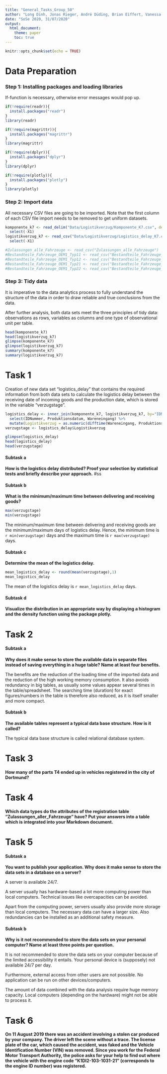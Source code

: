 ```yaml
---
title: "General_Tasks_Group_50"
author: "Long Dinh, Jonas Rieger, André Düding, Brian Eiffert, Vanessa Schweitzer"
date: "SoSe 2020, 31/07/2020"
output: 
  html_document:
    theme: paper
    toc: true
---
```


```r
knitr::opts_chunk$set(echo = TRUE)
```

# Data Preparation

### Step 1: Installing packages and loading libraries
If-function is necessary, otherwise error messages would pop up. 
```r
if(!require(readr)){
  install.packages("readr")
}
library(readr)

if(!require(magrittr)){
  install.packages("magrittr")
}
library(magrittr)

if(!require(dplyr)){
  install.packages("dplyr")
}
library(dplyr)

if(!require(plotly)){
  install.packages("plotly")
}
library(plotly)
```

### Step 2: Import data 
All necessary CSV files are going to be imported. Note that the first column of each CSV file import needs to be removed to get uniform datasets. 
```r
komponente_k7 <- read_delim("Data/Logistikverzug/Komponente_K7.csv", delim=";")%>%
  select(-X1)
logistikverzug_k7 <- read_csv("Data/Logistikverzug/Logistics_delay_K7.csv")%>%
  select(-X1)

#Zulassungen_alle_Fahrzeuge <- read_csv("Zulassungen_alle_Fahrzeuge")
#Bestandteile_Fahrzeuge_OEM1_Typ11 <- read_csv("Bestandteile_Fahrzeuge_OEM1_Typ11")
#Bestandteile_Fahrzeuge_OEM1_Typ12 <- read_csv("Bestandteile_Fahrzeuge_OEM1_Typ12")
#Bestandteile_Fahrzeuge_OEM1_Typ21 <- read_csv("Bestandteile_Fahrzeuge_OEM1_Typ21")
#Bestandteile_Fahrzeuge_OEM1_Typ22 <- read_csv("Bestandteile_Fahrzeuge_OEM1_Typ22")
```

### Step 3: Tidy data 
It is imperative to the data analytics process to fully understand the structure of the data in order to draw reliable and true conclusions from the data.   

After further analysis, both data sets meet the three principles of tidy data: observations as rows, variables as columns and one type of observational unit per table.

```r
head(komponente_k7)
head(logistikverzug_k7)
glimpse(komponente_k7)
glimpse(logistikverzug_k7)
summary(komponente_k7)
summary(logistikverzug_k7)
```

# Task 1
Creation of new data set "logistics_delay" that contains the required information from both data sets to calculate the logistics delay between the receiving date of incoming goods and the production date, which is stored in the variable "verzugstage".

```r
logistics_delay <- inner_join(komponente_k7, logistikverzug_k7, by="IDNummer") %>%
  select(IDNummer, Produktionsdatum, Wareneingang) %>%
  mutate(Logistikverzug = as.numeric(difftime(Wareneingang, Produktionsdatum, units="days")))
verzugstage <- logistics_delay$Logistikverzug

glimpse(logistics_delay)
head(logistics_delay)
head(verzugstage)
```

#### Subtask a
**How is the logistics delay distributed? Proof your selection by statistical tests and briefly describe your approach.**
#ss

#### Subtask b
**What is the minimum/maximum time between delivering and receiving goods?**

```r
max(verzugstage)
min(verzugstage)
```
The minimum/maximum time between delivering and receiving goods are the minimum/maximum days of logistics delay. Hence, the minimum time is `r min(verzugstage)` days and the maximum time is `r max(verzugstage)` days.

#### Subtask c
**Determine the mean of the logistics delay.**

```r
mean_logistics_delay <- round(mean(verzugstage),1)
mean_logistics_delay
```
The mean of the logistics delay is `r mean_logistics_delay` days.

#### Subtask d
**Visualize the distribution in an appropriate way by displaying a histogram and the density function using the package plotly.**


# Task 2
#### Subtask a
**Why does it make sense to store the available data in separate files instead of saving everything in a huge table? Name at least four benefits.**

The benefits are the reduction of the loading time of the imported data and the reduction of the high working memory consumption. It also avoids redundancy in big tables, as usually some values appear several times in the table/spreadsheet. The searching time (duration) for exact figures/numbers in the table is therefore also reduced, as it is itself smaller and more compact.

#### Subtask b
**The available tables represent a typical data base structure. How is it called?**

The typical data base structure is called relational database system. 

# Task 3

**How many of the parts T4 ended up in vehicles registered in the city of Dortmund?**

# Task 4

**Which data types do the attributes of the registration table "Zulassungen_aller_Fahrzeuge" have? Put your answers into a table which is integrated into your Markdown document.**

# Task 5
#### Subtask a
**You want to publish your application. Why does it make sense to store the data sets in a database on a server?** 

A server is available 24/7.

A server usually has hardware-based a lot more computing power than local computers. Technical issues like overcapacities can be avoided. 

Apart from the computing power, servers usually also provide more storage than local computers. The necessary data can have a larger size. Also redundancies can be installed as an additional safety measure. 

#### Subtask b
**Why is it not recommended to store the data sets on your personal computer? Name at least three points per question.**

It is not recommended to store the data sets on your computer because of the limited accessibility it entails. Your personal device is (supposely) not available 24/7 per day. 

Furthermore, external access from other users are not possible. No application can be run on other devices/computers.

The amount of data combined with the data analysis require huge memory capacity. Local computers (depending on the hardware) might not be able to process it.

# Task 6

**On 11 August 2019 there was an accident involving a stolen car produced by your company. The driver left the scene without a trace. The license plate of the car, which caused the accident, was faked and the Vehicle Identification Number (VIN) was removed. Since you work for the Federal Motor Transport Authority, the police asks for your help to find out where the vehicle with the engine code "K1DI2-103-1031-21" (corresponds to the engine ID number) was registered.**